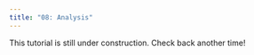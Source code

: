 ```yaml
---
title: "08: Analysis"
---
```


::: {.callout-caution title="Under Construction"}

This tutorial is still under construction. Check back another time!

:::